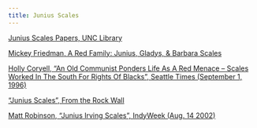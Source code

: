 ```yaml
---
title: Junius Scales
---
```



[Junius Scales Papers, UNC Library](https://finding-aids.lib.unc.edu/catalog/04879)

[Mickey Friedman, A Red Family: Junius, Gladys, & Barbara Scales](https://aredfamily.com/)

[Holly Coryell, "An Old Communist Ponders Life As A Red Menace -- Scales Worked In The South For Rights Of Blacks", Seattle Times (September 1, 1996)](pdf/SeattleTimes.pdf)

["Junius Scales", From the Rock Wall](https://www.fromtherockwall.org/people/junius-scales)

[Matt Robinson, "Junius Irving Scales", IndyWeek (Aug. 14 2002)](pdf/Robinson2002.pdf)
